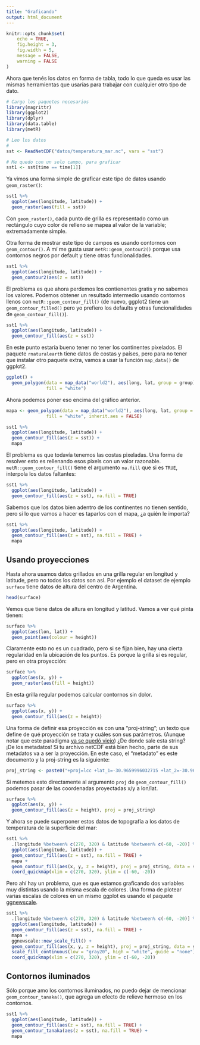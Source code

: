 ```yaml
---
title: "Graficando"
output: html_document
---
```


```r
knitr::opts_chunk$set(
	echo = TRUE,
	fig.height = 3,
	fig.width = 5,
	message = FALSE,
	warning = FALSE
)
```

Ahora que tenés los datos en forma de tabla, todo lo que queda es usar las mismas herramientas que usarías para trabajar con cualquier otro tipo de dato. 


```r
# Cargo los paquetes necesarios
library(magrittr)
library(ggplot2)
library(dplyr)
library(data.table)
library(metR)

# Leo los datos
# 
sst <- ReadNetCDF("datos/temperatura_mar.nc", vars = "sst")

# Me quedo con un solo campo, para graficar
sst1 <- sst[time == time[1]]
```


Ya vimos una forma simple de graficar este tipo de datos usando `geom_raster()`:

```r
sst1 %>%  
  ggplot(aes(longitude, latitude)) +
  geom_raster(aes(fill = sst)) 
```

Con `geom_raster()`, cada punto de grilla es representado como un rectángulo cuyo color de relleno se mapea al valor de la variable; extremadamente simple.

Otra forma de mostrar este tipo de campos es usando contornos con `geom_contour()`.
A mí me gusta usar `metR::geom_contour2()` porque usa contornos negros por default y tiene otras funcionalidades.

```r
sst1 %>%  
  ggplot(aes(longitude, latitude)) +
  geom_contour2(aes(z = sst)) 
```


El problema es que ahora perdemos los contienentes gratis y no sabemos los valores. 
Podemos obtener un resultado intermedio usando contornos llenos con `metR::geom_contour_fill()` (de nuevo, ggplot2 tiene un `geom_contour_filled()` pero yo prefiero los defaults y otras funcionalidades de `geom_contour_fill()`).

```r
sst1 %>%  
  ggplot(aes(longitude, latitude)) +
  geom_contour_fill(aes(z = sst)) 
```

En este punto estaría bueno tener no tener los continentes pixelados. 
El paquete `rnaturalearth` tiene datos de costas y países, pero para no tener que instalar otro paquete extra, vamos a usar la función `map_data()` de ggplot2.

```r
ggplot() +
  geom_polygon(data = map_data("world2"), aes(long, lat, group = group), 
               fill = "white")
```

Ahora podemos poner eso encima del gráfico anterior.

```r
mapa <- geom_polygon(data = map_data("world2"), aes(long, lat, group = group), 
               fill = "white", inherit.aes = FALSE)
```

```r
sst1 %>%  
  ggplot(aes(longitude, latitude)) +
  geom_contour_fill(aes(z = sst)) +
  mapa
```

El problema es que todavía tenemos las costas pixeladas. 
Una forma de resolver esto es rellenando esos pixels con un valor razonable. 
`metR::geom_contour_fill()` tiene el argumento `na.fill` que si es `TRUE`, interpola los datos faltantes: 

```r
sst1 %>%  
  ggplot(aes(longitude, latitude)) +
  geom_contour_fill(aes(z = sst), na.fill = TRUE) 
```

Sabemos que los datos bien adentro de los continentes no tienen sentido, pero si lo que vamos a hacer es taparlos con el mapa, ¿a quién le importa?

```r
sst1 %>%  
  ggplot(aes(longitude, latitude)) +
  geom_contour_fill(aes(z = sst), na.fill = TRUE) +
  mapa
```
## Usando proyecciones

Hasta ahora usamos datos grillados en una grilla regular en longitud y latitude, pero no todos los datos son así. 
Por ejemplo el dataset de ejemplo `surface` tiene datos de altura del centro de Argentina.


```r
head(surface)
```

Vemos que tiene datos de altura en longitud y latitud. Vamos a ver qué pinta tienen:


```r
surface %>% 
  ggplot(aes(lon, lat)) +
  geom_point(aes(colour = height))
```


Claramente esto no es un cuadrado, pero si se fijan bien, hay una cierta regularidad en la ubicación de los puntos. 
Es porque la grilla sí es regular, pero en otra proyección:

```r
surface %>% 
  ggplot(aes(x, y)) +
  geom_raster(aes(fill = height))
```

En esta grilla regular podemos calcular contornos sin dolor.

```r
surface %>% 
  ggplot(aes(x, y)) +
  geom_contour_fill(aes(z = height))
```

Una forma de definir esa proyección es con una "proj-string"; un texto que define de qué proyección se trata y cuáles son sus parámetros. 
(Aunque notar que este paradigma [ya se quedó viejo](https://inbo.github.io/tutorials/tutorials/spatial_crs_coding/))
¿De donde sale esta string? 
¡De los metadatos! 
Si tu archivo netCDF está bien hecho, parte de sus metadatos va a ser la proyección.
En este caso, el "metadato" es este documento y la proj-string es la siguiente:


```r
proj_string <- paste0("+proj=lcc +lat_1=-30.9659996032715 +lat_2=-30.9659996032715 +lat_0=-30.9660034179688 +lon_0=296.432998657227 +a=6370000 +b=6370000 +over")
```

Si metemos esto directamente al argumento `proj` de `geom_contour_fill()` podemos pasar de las coordenadas proyectadas x/y a lon/lat. 


```r
surface %>% 
  ggplot(aes(x, y)) +
  geom_contour_fill(aes(z = height), proj = proj_string)
```


Y ahora se puede superponer estos datos de topografía a los datos de temperatura de la superficie del mar:

```r
sst1 %>%  
  .[longitude %between% c(270, 320) & latitude %between% c(-60, -20)] %>% 
  ggplot(aes(longitude, latitude)) +
  geom_contour_fill(aes(z = sst), na.fill = TRUE) +
  mapa +
  geom_contour_fill(aes(x, y, z = height), proj = proj_string, data = surface) +
  coord_quickmap(xlim = c(270, 320), ylim = c(-60, -20)) 
```
Pero ahí hay un problema, que es que estamos graficando dos variables muy distintas usando la misma escala de colores. 
Una forma de plotear varias escalas de colores en un mismo ggplot es usando el paquete [ggnewscale](https://eliocamp.github.io/ggnewscale/). 


```r
sst1 %>%  
  .[longitude %between% c(270, 320) & latitude %between% c(-60, -20)] %>% 
  ggplot(aes(longitude, latitude)) +
  geom_contour_fill(aes(z = sst), na.fill = TRUE) +
  mapa +
  ggnewscale::new_scale_fill() +
  geom_contour_fill(aes(x, y, z = height), proj = proj_string, data = surface) +
  scale_fill_continuous(low = "gray20", high = "white", guide = "none") +
  coord_quickmap(xlim = c(270, 320), ylim = c(-60, -20)) 
```

## Contornos iluminados

Sólo porque amo los contornos iluminados, no puedo dejar de mencionar `geom_contour_tanaka()`, que agrega un efecto de relieve hermoso en los contornos. 

```r
sst1 %>%  
  ggplot(aes(longitude, latitude)) +
  geom_contour_fill(aes(z = sst), na.fill = TRUE) +
  geom_contour_tanaka(aes(z = sst), na.fill = TRUE) +
  mapa
```

